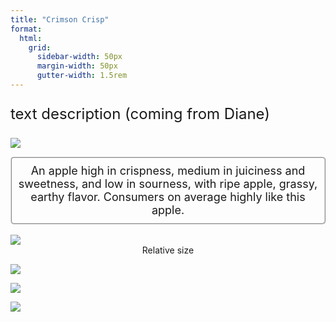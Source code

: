 ```yaml
---
title: "Crimson Crisp"
format:
  html: 
    grid:
      sidebar-width: 50px
      margin-width: 50px
      gutter-width: 1.5rem
---
```


:::{style="font-size: x-large;"}
text description (coming from Diane)
:::

::: grid
::: g-col-4

![](img/transparentapples/CRIMSONC-crop.png)

:::{style="font-size: large; border: 2px ridge Gainsboro; padding: 10px; border-radius: 5px;"}
<center>An apple high in crispness, medium in juiciness and sweetness, and low in sourness, with ripe apple, grassy, earthy flavor. Consumers on average highly like this apple.</center>
:::

<br>
![](img/CRIMSONC-crop.jpg)
<center>Relative size</center>

:::

::: g-col-6

![](img/websitefigs/Apple_Crimson Crisp.svg)



![](img/flavfigs/flavor_plot_Crimson Crisp.svg)
<br>

![](img/likingfigs/Liking_Crimson Crisp.svg)
:::
:::